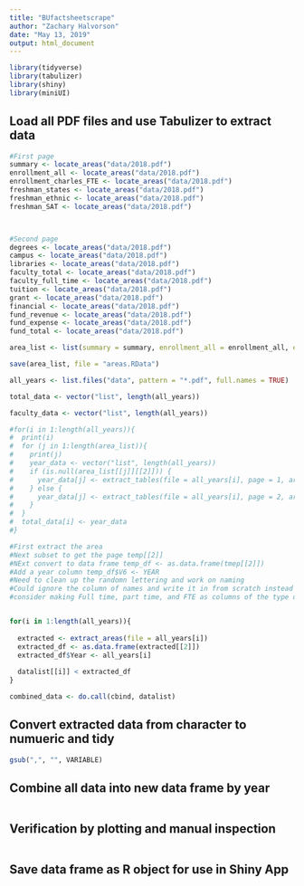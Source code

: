 ```yaml
---
title: "BUfactsheetscrape"
author: "Zachary Halvorson"
date: "May 13, 2019"
output: html_document
---
```


```r
library(tidyverse)
library(tabulizer)
library(shiny)
library(miniUI)
```

## Load all PDF files and use Tabulizer to extract data

```r

#First page
summary <- locate_areas("data/2018.pdf")
enrollment_all <- locate_areas("data/2018.pdf")
enrollment_charles_FTE <- locate_areas("data/2018.pdf")
freshman_states <- locate_areas("data/2018.pdf")
freshman_ethnic <- locate_areas("data/2018.pdf")
freshman_SAT <- locate_areas("data/2018.pdf")



#Second page
degrees <- locate_areas("data/2018.pdf")
campus <- locate_areas("data/2018.pdf")
libraries <- locate_areas("data/2018.pdf")
faculty_total <- locate_areas("data/2018.pdf")
faculty_full_time <- locate_areas("data/2018.pdf")
tuition <- locate_areas("data/2018.pdf")
grant <- locate_areas("data/2018.pdf")
financial <- locate_areas("data/2018.pdf")
fund_revenue <- locate_areas("data/2018.pdf")
fund_expense <- locate_areas("data/2018.pdf")
fund_total <- locate_areas("data/2018.pdf")

area_list <- list(summary = summary, enrollment_all = enrollment_all, enrollment_charles_FTE = enrollment_charles_FTE, freshman_states = freshman_states, freshman_ethnic = freshman_ethnic, freshman_SAT = freshman_SAT, degrees = degrees, campus = campus, libraries = libraries, faculty_total = faculty_total, faculty_full_time = faculty_full_time, tuition = tuition, grant = grant, financial = financial, fund_revenue = fund_revenue, fund_expense = fund_expense, fund_total = fund_total)

save(area_list, file = "areas.RData")

```


```r

all_years <- list.files("data", pattern = "*.pdf", full.names = TRUE)

total_data <- vector("list", length(all_years))

faculty_data <- vector("list", length(all_years))

#for(i in 1:length(all_years)){
#  print(i)
#  for (j in 1:length(area_list)){
#    print(j)
#    year_data <- vector("list", length(all_years))
#    if (is.null(area_list[[j]][[2]])) {
#      year_data[j] <- extract_tables(file = all_years[i], page = 1, area = area_list[[j]][1])
#    } else {
#      year_data[j] <- extract_tables(file = all_years[i], page = 2, area = area_list[[j]][2])
#    }
#  }
#  total_data[i] <- year_data
#}

#First extract the area
#Next subset to get the page temp[[2]]
#NExt convert to data frame temp_df <- as.data.frame(tmep[[2]])
#Add a year column temp_df$V6 <- YEAR
#Need to clean up the randomn lettering and work on naming
#Could ignore the column of names and write it in from scratch instead
#consider making Full time, part time, and FTE as columns of the type of staff


for(i in 1:length(all_years)){
  
  extracted <- extract_areas(file = all_years[i])
  extracted_df <- as.data.frame(extracted[[2]])
  extracted_df$Year <- all_years[i]
  
  datalist[[i]] < extracted_df
}

combined_data <- do.call(cbind, datalist)


```

## Convert extracted data from character to numueric and tidy

```r




gsub(",", "", VARIABLE)

```

## Combine all data into new data frame by year

```r





```



## Verification by plotting and manual inspection

```r




```


## Save data frame as R object for use in Shiny App

```r



```





